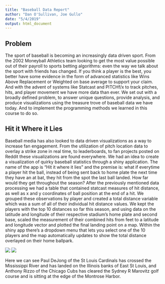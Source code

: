 ```yaml
---
title: "Baseball Data Report"
author: "Dan O'Sullivan, Joe Gullo"
date: "5/4/2019"
output: html_document
---
```


## Problem

The sport of baseball is becoming an increasingly data driven sport. From the 2002 Moneyball Athletics team looking to get the most value possible out of their payroll to sports betting algorithms: even the way we talk about the sport with friends has changed. If you think a player is the best, you better have some evidence in the form of advanced statistics like Wins Above Replacement or Weighted on base average to support your claim. And with the advent of systems like Statcast and PITCHf/x to track pitches, hits, and player movement we have more data than ever. We set out with a broadly defined problem, to answer unique questions, provide analysis, and produce visualizations using the treasure trove of baseball data we have today. And to implement the programming methods we learned in this course to do so.



## Hit it Where it Lies

Baseball media has also looked to data driven visualizations as a way to increase fan engagement. From the utilization of pitch location data to overlay a strike zone in real time, to leaderboards, to fan projects posted on Reddit these visualizations are found everywhere. We had an idea to create a visualization of quirky baseball statistics through a shiny application. The name of the app is “Hit it where it lies” and the premise is: what if everytime a player hit the ball, instead of being sent back to home plate the next time they have an at bat, they hit from the spot the last ball landed. How far would they get throughout the season? After the previously mentioned data processing we had a table that contained statcast measures of hit distance, as well as x and y coordinates of ball position at the end of a hit. We grouped these observations by player and created a total distance variable which was a sum of all of their individual hit distance values. We kept the players with the top 10 distances so far this season, and using data on the latitude and longitude of their respective stadium’s home plate and second base, scaled the measurement of their combined hits from feet to a latitude and longitude vector and plotted the final landing point on a map. Within the shiny app there’s a dropdown menu that lets you select one of the 10 players and the map automatically updates to show the total distance overlayed on their home ballpark. 

![](DeJong_Ball.PNG) ![](Rizzo_Ball.PNG)

Here we can see Paul DeJong of the St Louis Cardinals has crossed the Mississippi River and has landed on the Illinois banks of East St Louis, and Anthony Rizzo of the Chicago Cubs has cleared the Sydney R Marovitz golf course and is sitting at the edge of the Montrose Harbor.

